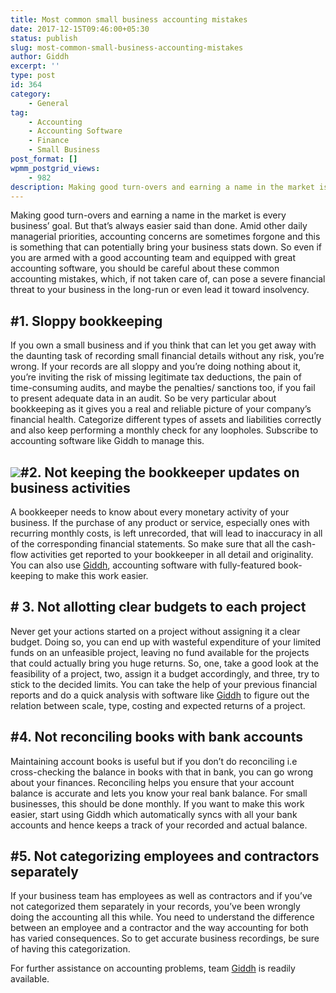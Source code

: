 ```yaml
---
title: Most common small business accounting mistakes
date: 2017-12-15T09:46:00+05:30
status: publish
slug: most-common-small-business-accounting-mistakes
author: Giddh
excerpt: ''
type: post
id: 364
category:
    - General
tag:
    - Accounting
    - Accounting Software
    - Finance
    - Small Business
post_format: []
wpmm_postgrid_views:
    - 982
description: Making good turn-overs and earning a name in the market is every business’ goal. But that’s always easier said than done.
---
```

Making good turn-overs and earning a name in the market is every business’ goal. But that’s always easier said than done. Amid other daily managerial priorities, accounting concerns are sometimes forgone and this is something that can potentially bring your business stats down. So even if you are armed with a good accounting team and equipped with great accounting software, you should be careful about these common accounting mistakes, which, if not taken care of, can pose a severe financial threat to your business in the long-run or even lead it toward insolvency.

**\#1. Sloppy bookkeeping**
---------------------------

If you own a small business and if you think that can let you get away with the daunting task of recording small financial details without any risk, you’re wrong. If your records are all sloppy and you’re doing nothing about it, you’re inviting the risk of missing legitimate tax deductions, the pain of time-consuming audits, and maybe the penalties/ sanctions too, if you fail to present adequate data in an audit. So be very particular about bookkeeping as it gives you a real and reliable picture of your company’s financial health. Categorize different types of assets and liabilities correctly and also keep performing a monthly check for any loopholes. Subscribe to accounting software like Giddh to manage this.

<img class="wp-block-image size-large" src = "https://miro.medium.com/max/1536/1*d068J9R0fz2Wi8CopRyJwQ.jpeg" />**\#2. Not keeping the bookkeeper updates on business activities**
------------------------------------------------------------------

A bookkeeper needs to know about every monetary activity of your business. If the purchase of any product or service, especially ones with recurring monthly costs, is left unrecorded, that will lead to inaccuracy in all of the corresponding financial statements. So make sure that all the cash-flow activities get reported to your bookkeeper in all detail and originality. You can also use [Giddh](https://giddh.com/), accounting software with fully-featured book-keeping to make this work easier.

**\# 3. Not allotting clear budgets to each project**
-----------------------------------------------------

Never get your actions started on a project without assigning it a clear budget. Doing so, you can end up with wasteful expenditure of your limited funds on an unfeasible project, leaving no fund available for the projects that could actually bring you huge returns. So, one, take a good look at the feasibility of a project, two, assign it a budget accordingly, and three, try to stick to the decided limits. You can take the help of your previous financial reports and do a quick analysis with software like [Giddh](https://giddh.com/) to figure out the relation between scale, type, costing and expected returns of a project.

**\#4. Not reconciling books with bank accounts**
-------------------------------------------------

Maintaining account books is useful but if you don’t do reconciling i.e cross-checking the balance in books with that in bank, you can go wrong about your finances. Reconciling helps you ensure that your account balance is accurate and lets you know your real bank balance. For small businesses, this should be done monthly. If you want to make this work easier, start using Giddh which automatically syncs with all your bank accounts and hence keeps a track of your recorded and actual balance.

**\#5. Not categorizing employees and contractors separately**
--------------------------------------------------------------

If your business team has employees as well as contractors and if you’ve not categorized them separately in your records, you’ve been wrongly doing the accounting all this while. You need to understand the difference between an employee and a contractor and the way accounting for both has varied consequences. So to get accurate business recordings, be sure of having this categorization.

For further assistance on accounting problems, team [Giddh](https://giddh.com/) is readily available.